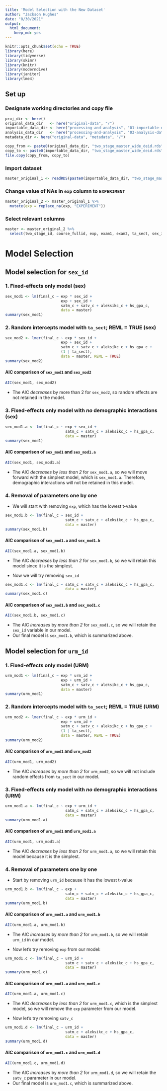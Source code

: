 ```yaml
---
title: 'Model Selection with the New Dataset'
author: "Jackson Hughes"
date: "8/30/2021"
output: 
  html_document:
    keep_md: yes
---
```


```r
knitr::opts_chunk$set(echo = TRUE)
library(here)
library(tidyverse)
library(skimr)
library(knitr)
library(moderndive)
library(janitor)
library(lme4)
```

## Set up

### Designate working directories and copy file

```r
proj_dir <- here()
original_data_dir   <- here("original-data", "/")
importable_data_dir <- here("processing-and-analysis", "01-importable-data", "/")
analysis_data_dir   <- here("processing-and-analysis", "03-analysis-data", "/")
metadata_dir <- here("original-data", "metadata", "/")

copy_from <- paste0(original_data_dir, "two_stage_master_wide_deid.rds")
copy_to <- paste0(importable_data_dir, "two_stage_master_wide_deid.rds")
file.copy(copy_from, copy_to)
```

### Import dataset

```r
master_original_1 <- readRDS(paste0(importable_data_dir, "two_stage_master_wide_deid.rds"))
```

### Change value of NAs in `exp` column to `EXPERIMENT`

```r
master_original_2 <- master_original_1 %>% 
  mutate(exp = replace_na(exp, "EXPERIMENT"))
```


### Select relevant columns

```r
master <- master_original_2 %>% 
  select(two_stage_id, course_fullid, exp, exam1, exam2, ta_sect, sex_id, urm_id, eop_id, fgn_id, satm_c, satv_c, aleksikc_c, hs_gpa_c, final_c, satm_z, satv_z, aleksikc_z, hs_gpa_z, final_z)
```

# Model Selection

## Model selection for `sex_id`

### 1. Fixed-effects only model (sex)

```r
sex_mod1 <- lm(final_c ~ exp * sex_id +
                         exp + sex_id +
                         satm_c + satv_c + aleksikc_c + hs_gpa_c,
                         data = master)
summary(sex_mod1)
```

### 2. Random intercepts model with `ta_sect`; REML = TRUE (sex)

```r
sex_mod2 <- lmer(final_c ~ exp * sex_id +
                         exp + sex_id +
                         satm_c + satv_c + aleksikc_c + hs_gpa_c +
                         (1 | ta_sect),
                         data = master, REML = TRUE)
summary(sex_mod2)
```

#### AIC comparison of `sex_mod1` and `sex_mod2`

```r
AIC(sex_mod1, sex_mod2)
```

* The AIC *decreases* by more than 2 for `sex_mod2`, so random effects are not retained in the model.

### 3. Fixed-effects only model with *no* demographic interactions (sex)

```r
sex_mod1.a <- lm(final_c ~ exp + sex_id +
                           satm_c + satv_c + aleksikc_c + hs_gpa_c,
                           data = master)
summary(sex_mod1)
```

#### AIC comparison of `sex_mod1` and `sex_mod1.a`

```r
AIC(sex_mod1, sex_mod1.a)
```

* The AIC *decreases* by *less than 2* for `sex_mod1.a`, so we will move forward with the simplest model, which is `sex_mod1.a`. Therefore, demographic interactions will not be retained in this model.

### 4. Removal of parameters one by one

* We will start with removing `exp`, which has the lowest t-value

```r
sex_mod1.b <- lm(final_c ~ sex_id +
                           satm_c + satv_c + aleksikc_c + hs_gpa_c,
                           data = master)
summary(sex_mod1.b)
```

#### AIC comparison of `sex_mod1.a` and `sex_mod1.b`

```r
AIC(sex_mod1.a, sex_mod1.b)
```

* The AIC *decreases* by *less than 2* for `sex_mod1.b`, so we will retain this model since it is the simplest. 

* Now we will try removing `sex_id`

```r
sex_mod1.c <- lm(final_c ~ satm_c + satv_c + aleksikc_c + hs_gpa_c,
                           data = master)
summary(sex_mod1.c)
```

#### AIC comparison of `sex_mod1.b` and `sex_mod1.c`

```r
AIC(sex_mod1.b, sex_mod1.c)
```

* The AIC *increases* by *more than 2* for `sex_mod1.c`, so we will retain the `sex_id` variable in our model.
* Our final model is `sex_mod1.b`, which is summarized above.

## Model selection for `urm_id`

### 1. Fixed-effects only model (URM)

```r
urm_mod1 <- lm(final_c ~ exp * urm_id +
                         exp + urm_id +
                         satm_c + satv_c + aleksikc_c + hs_gpa_c,
                         data = master)
summary(urm_mod1)
```

### 2. Random intercepts model with `ta_sect`; REML = TRUE (URM)

```r
urm_mod2 <- lmer(final_c ~ exp * urm_id +
                         exp + urm_id +
                         satm_c + satv_c + aleksikc_c + hs_gpa_c +
                         (1 | ta_sect),
                         data = master, REML = TRUE)
summary(urm_mod2)
```

#### AIC comparison of `urm_mod1` and `urm_mod2`

```r
AIC(urm_mod1, urm_mod2)
```

* The AIC *increases* by *more than 2* for `urm_mod2`, so we will not include random effects from `ta_sect` in our model.

### 3. Fixed-effects only model with *no* demographic interactions (URM)

```r
urm_mod1.a <- lm(final_c ~ exp + urm_id +
                           satm_c + satv_c + aleksikc_c + hs_gpa_c,
                           data = master)
summary(urm_mod1.a)
```

#### AIC comparison of `urm_mod1` and `urm_mod1.a`

```r
AIC(urm_mod1, urm_mod1.a)
```

* The AIC *decreases* by *less than 2* for `urm_mod1.a`, so we will retain this model because it is the simplest.

### 4. Removal of parameters one by one

* Start by removing `urm_id` because it has the lowest t-value

```r
urm_mod1.b <- lm(final_c ~ exp +
                           satm_c + satv_c + aleksikc_c + hs_gpa_c,
                           data = master)
summary(urm_mod1.b)
```

#### AIC comparison of `urm_mod1.a` and `urm_mod1.b`

```r
AIC(urm_mod1.a, urm_mod1.b)
```

* The AIC *increases* by *more than 2* for `urm_mod1.b`, so we will retain `urm_id` in our model.

* Now let's try removing `exp` from our model:

```r
urm_mod1.c <- lm(final_c ~ urm_id +
                           satm_c + satv_c + aleksikc_c + hs_gpa_c,
                           data = master)
summary(urm_mod1.c)
```

#### AIC comparison of `urm_mod1.a` and `urm_mod1.c`

```r
AIC(urm_mod1.a, urm_mod1.c)
```

* The AIC *decreases* by *less than 2* for `urm_mod1.c`, which is the simplest model, so we will remove the `exp` parameter from our model.

* Now let's try removing `satv_c`

```r
urm_mod1.d <- lm(final_c ~ urm_id +
                           satm_c + aleksikc_c + hs_gpa_c,
                           data = master)
summary(urm_mod1.d)
```

#### AIC comparison of `urm_mod1.c` and `urm_mod1.d`

```r
AIC(urm_mod1.c, urm_mod1.d)
```

* The AIC *increases* by *more than 2* for `urm_mod1.d`, so we will retain the `satv_c` parameter in our model.
* Our final model is `urm_mod1.c`, which is summarized above.